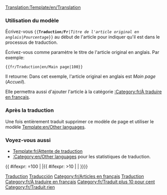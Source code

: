 <noinclude>[[Translation:Template/en/Translation]]</noinclude><noinclude></noinclude>{{en/Ambox| type  = style
| image = en/Translation.png
| text  = <strong>Cet article est traduit de l'original en anglais: <includeonly>[{{SERVER}}{{localurl:{{NAMESPACE}}:{{{1}}}|action=view}} {{{1}}}]</includeonly><noinclude>{{{1}}}</noinclude>.</strong><br/>
<div style="font-size: 90%">
Pourcentage: {{{2|0}}}% environ.<br/>
Vous pouvez aider en contribuant à [{{SERVER}}{{localurl:{{NAMESPACE}}:{{PAGENAME}}|action=edit}} améliorer le contenu] si votre niveau vous le permet.
</div><div style="font-size: 80%">
* Utilisez le [[en/Wiki/Manual of Style|Manuel de Style]] pour le montage correct.
* N'oubliez pas de retirer ce modèle une fois l'article a été correctement traduit.</div>
}}<noinclude>

=== Utilisation du modèle ===
Écrivez-vous <code><nowiki>{{</nowiki>'''Traduction/Fr'''|''Titre de l'article original en anglais''|''Pourcentage''<nowiki>}}</nowiki></code> au début de l'article pour indiquer qu'il est dans le processus de traduction.
<p>Écrivez-vous comme paramètre le titre de l'article original en anglais. Par exemple:</p>
<pre>{{fr/Traduction|en/Main page|100}}</pre>
Il retourne:
{{fr/Traduction|en/Main page|100}}
Dans cet exemple, l'article original en anglais est ''Main page'' (''Accueil'').
<p>Elle permettra aussi d'ajouter l'article à la catégorie [[:Category:fr/À traduire en français]].</p>

=== Après la traduction===
Une fois entièrement traduit supprimer ce modèle de page et utiliser le modèle [[Template:en/Other languages]].

===Voyez-vous aussi===
*[[Template:fr/Attente de traduction]]
*[[:Category:en/Other languages]] pour les statistiques de traduction.

[[Category:fr/Modèles|Traduction]]
[[Category:fr/Infobox|Traducción]][[Category:fr/Articles en français]][[Category:fr/Traduction|Traduction]]
</noinclude><includeonly>{{ #ifexpr: {{{2|0}}}=100 | |[[Category:fr/À traduire en français]]{{ #ifexpr: {{{2|0}}}>10 | [[Category:fr/Traduit plus 10 pour cent]] | [[Category:fr/Traduit rien]]}}}}</includeonly>
